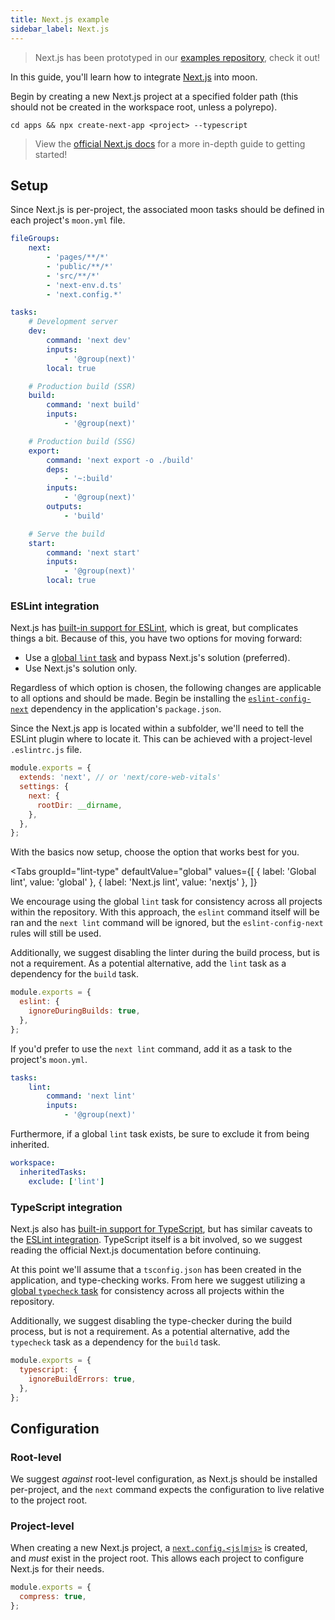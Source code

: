 ```yaml
---
title: Next.js example
sidebar_label: Next.js
---
```



> Next.js has been prototyped in our
> [examples repository](https://github.com/moonrepo/examples/tree/master/apps/nextjs-app), check it
> out!

In this guide, you'll learn how to integrate [Next.js](https://nextjs.org) into moon.

Begin by creating a new Next.js project at a specified folder path (this should not be created in
the workspace root, unless a polyrepo).

```shell
cd apps && npx create-next-app <project> --typescript
```

> View the [official Next.js docs](https://nextjs.org/learn/basics/create-nextjs-app/setup) for a
> more in-depth guide to getting started!

## Setup

Since Next.js is per-project, the associated moon tasks should be defined in each project's
`moon.yml` file.

```yaml title="<project>/moon.yml"
fileGroups:
	next:
		- 'pages/**/*'
		- 'public/**/*'
		- 'src/**/*'
		- 'next-env.d.ts'
		- 'next.config.*'

tasks:
	# Development server
	dev:
		command: 'next dev'
		inputs:
			- '@group(next)'
		local: true

	# Production build (SSR)
	build:
		command: 'next build'
		inputs:
			- '@group(next)'

	# Production build (SSG)
	export:
		command: 'next export -o ./build'
		deps:
			- '~:build'
		inputs:
			- '@group(next)'
		outputs:
			- 'build'

	# Serve the build
	start:
		command: 'next start'
		inputs:
			- '@group(next)'
		local: true
```

### ESLint integration

Next.js has [built-in support for ESLint](https://nextjs.org/docs/basic-features/eslint), which is
great, but complicates things a bit. Because of this, you have two options for moving forward:

- Use a [global `lint` task](./eslint) and bypass Next.js's solution (preferred).
- Use Next.js's solution only.

Regardless of which option is chosen, the following changes are applicable to all options and should
be made. Begin be installing the
[`eslint-config-next`](https://nextjs.org/docs/basic-features/eslint#eslint-config) dependency in
the application's `package.json`.

<AddDepsTabs dep="eslint-config-next" package="<project>" dev />

Since the Next.js app is located within a subfolder, we'll need to tell the ESLint plugin where to
locate it. This can be achieved with a project-level `.eslintrc.js` file.

```js title="<project>/.eslintrc.js"
module.exports = {
  extends: 'next', // or 'next/core-web-vitals'
  settings: {
    next: {
      rootDir: __dirname,
    },
  },
};
```

With the basics now setup, choose the option that works best for you.

<Tabs
  groupId="lint-type"
  defaultValue="global"
  values={[
    { label: 'Global lint', value: 'global' },
    { label: 'Next.js lint', value: 'nextjs' },
  ]}
>
<TabItem value="global">

We encourage using the global `lint` task for consistency across all projects within the repository.
With this approach, the `eslint` command itself will be ran and the `next lint` command will be
ignored, but the `eslint-config-next` rules will still be used.

Additionally, we suggest disabling the linter during the build process, but is not a requirement. As
a potential alternative, add the `lint` task as a dependency for the `build` task.

```js title="<project>/next.config.js"
module.exports = {
  eslint: {
    ignoreDuringBuilds: true,
  },
};
```

</TabItem>
<TabItem value="nextjs">

If you'd prefer to use the `next lint` command, add it as a task to the project's `moon.yml`.

```yaml title="<project>/moon.yml"
tasks:
	lint:
		command: 'next lint'
		inputs:
			- '@group(next)'
```

Furthermore, if a global `lint` task exists, be sure to exclude it from being inherited.

```yaml title="<project>/moon.yml"
workspace:
  inheritedTasks:
    exclude: ['lint']
```

</TabItem>
</Tabs>

### TypeScript integration

Next.js also has
[built-in support for TypeScript](https://nextjs.org/docs/basic-features/typescript), but has
similar caveats to the [ESLint integration](#eslint-integration). TypeScript itself is a bit
involved, so we suggest reading the official Next.js documentation before continuing.

At this point we'll assume that a `tsconfig.json` has been created in the application, and
type-checking works. From here we suggest utilizing a [global `typecheck` task](./typescript) for
consistency across all projects within the repository.

Additionally, we suggest disabling the type-checker during the build process, but is not a
requirement. As a potential alternative, add the `typecheck` task as a dependency for the `build`
task.

```js title="<project>/next.config.js"
module.exports = {
  typescript: {
    ignoreBuildErrors: true,
  },
};
```

## Configuration

### Root-level

We suggest _against_ root-level configuration, as Next.js should be installed per-project, and the
`next` command expects the configuration to live relative to the project root.

### Project-level

When creating a new Next.js project, a
[`next.config.<js|mjs>`](https://nextjs.org/docs/api-reference/next.config.js/introduction) is
created, and _must_ exist in the project root. This allows each project to configure Next.js for
their needs.

```js title="<project>/next.config.js"
module.exports = {
  compress: true,
};
```
